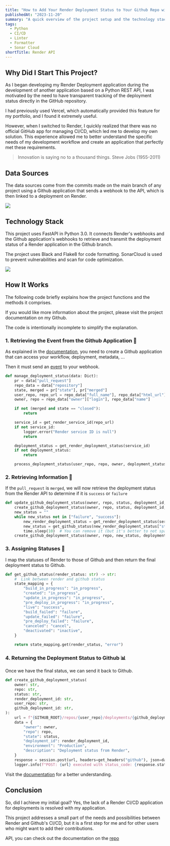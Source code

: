 ```yaml
---
title: "How to Add Your Render Deployment Status to Your Github Repo with Python"
publishedAt: "2023-11-20"
summary: "A quick overview of the project setup and the technology stack I used."
tags:
  - Python
  - CI/CD
  - Linter
  - Formatter
  - Sonar Cloud
shortTitle: Render API
---
```


## Why Did I Start This Project?

As I began developing my Render Deployment application during the development of another application based on a Python REST API, I was motivated by the need to have transparent tracking of the deployment status directly in the GitHub repository.

I had previously used Vercel, which automatically provided this feature for my portfolio, and I found it extremely useful. 

However, when I switched to Render, I quickly realized that there was no official GitHub app for managing CI/CD, which led me to develop my own solution. This experience allowed me to better understand the specific needs of my development workflow and create an application that perfectly met these requirements.

> Innovation is saying no to a thousand things. Steve Jobs (1955-2011)

## Data Sources

The data sources come from the commits made on the main branch of any project using a Github application that sends a webhook to the API, which is then linked to a deployment on Render.

<Image
  width={600}
  height={400}
  src="/blog/render-deployment/github-actions.svg"
/>

## Technology Stack

This project uses FastAPI in Python 3.0. It connects Render's webhooks and the Github application's webhooks to retrieve and transmit the deployment status of a Render application in the Github branch.

The project uses Black and Flake8 for code formatting. SonarCloud is used to prevent vulnerabilities and scan for code optimization.

<Image
  width={600}
  height={400}
  src="/blog/render-deployment/stack.svg"
/>

## How It Works

The following code briefly explains how the project functions and the methods it comprises.

If you would like more information about the project, please visit the project documentation on my Github.

<Alert type="warning">
  The code is intentionally incomplete to simplify the explanation.
</Alert>

### 1. Retrieving the Event from the Github Application 📲

As explained in the [documentation](https://github.com/Fyleek/render-api?tab=readme-ov-file#installation-and-creation-of-the-github-app), you need to create a Github application that can access your workflow, deployment, metadata, ...

Then it must send an [event](https://docs.github.com/en/webhooks/webhook-events-and-payloads#pull_request) to your webhook.

```python showLineNumbers {1}
def manage_deployment_status(data: Dict):
    pr = data["pull_request"]
    repo_data = data["repository"]
    state, merged = pr["state"], pr["merged"]
    user_repo, repo_url = repo_data["full_name"], repo_data["html_url"]
    owner, repo = repo_data["owner"]["login"], repo_data["name"]

    if not (merged and state == "closed"):
        return

    service_id = get_render_service_id(repo_url)
    if not service_id:
        logger.error("Render service ID is null")
        return

    deployment_status = get_render_deployment_status(service_id)
    if not deployment_status:
        return

    process_deployment_status(user_repo, repo, owner, deployment_status, service_id)
```

### 2. Retrieving Information 🧮

If the `pull_request` is `merged`, we will now retrieve the deployment status from the Render API to determine if it is `success` or `failure`

```py showLineNumbers {5}
def update_github_deployment_status(owner, repo, status, deployment_id, user_repo, github_deployment_id, service_id):
    create_github_deployment_status(owner, repo, status, deployment_id, user_repo, github_deployment_id)
    new_status = ""
    while new_status not in ["failure", "success"]:
        new_render_deployment_status = get_render_deployment_status(service_id)
        new_status = get_github_status(new_render_deployment_status["status"])
        time.sleep(10)  # You can remove it (but it's better to not spam the render API [400 GET request/minutes])
    create_github_deployment_status(owner, repo, new_status, deployment_id, user_repo, github_deployment_id)
```

### 3. Assigning Statuses  📨

I map the statuses of Render to those of Github and then return the final deployment status to Github.

```py
def get_github_status(render_status: str) -> str:
    #  Link between render and github status
    state_mapping = {
        "build_in_progress": "in_progress",
        "created": "in_progress",
        "update_in_progress": "in_progress",
        "pre_deploy_in_progress": "in_progress",
        "live": "success",
        "build_failed": "failure",
        "update_failed": "failure",
        "pre_deploy_failed": "failure",
        "canceled": "cancel",
        "deactivated": "inactive",
    }

    return state_mapping.get(render_status, "error")
```

### 4. Returning the Deployment Status to Github 📊

Once we have the final status, we can send it back to Github.

```python showLineNumbers {10-17}
def create_github_deployment_status(
    owner: str,
    repo: str,
    status: str,
    render_deployment_id: str,
    user_repo: str,
    github_deployment_id: str,
):
    url = f"{GITHUB_ROOT}/repos/{user_repo}/deployments/{github_deployment_id}/statuses"
    data = {
        "owner": owner,
        "repo": repo,
        "state": status,
        "deployment_id": render_deployment_id,
        "environment": "Production",
        "description": "Deployment status from Render",
    }
    response = session.post(url, headers=get_headers("github"), json=data)
    logger.info(f"POST: {url} executed with status_code: {response.status_code}")
```

<Alert type="info">
  Visit the <a href="https://github.com/Fyleek/render-api" style={{"color": "blue"}}>documentation</a> for a better understanding.
</Alert>

## Conclusion

So, did I achieve my initial goal? Yes, the lack of a Render CI/CD application for deployments is resolved with my application.

This project addresses a small part of the needs and possibilities between Render and Github's CI/CD, but it is a first step for me and for other users who might want to add their contributions.

API, you can check out the documentation on the [repo](https://github.com/Fyleek/render-api)